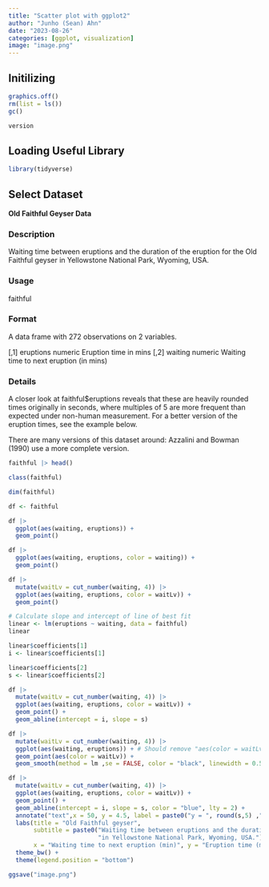 ```yaml
---
title: "Scatter plot with ggplot2"
author: "Junho (Sean) Ahn"
date: "2023-08-26"
categories: [ggplot, visualization]
image: "image.png"
---
```


## Initilizing

```r
graphics.off()
rm(list = ls())
gc()

```

```r
version
```

## Loading Useful Library

```r
library(tidyverse)

```

## Select Dataset

**Old Faithful Geyser Data**

### Description

Waiting time between eruptions and the duration of the eruption for the Old Faithful geyser in Yellowstone National Park, Wyoming, USA.

### Usage

faithful

### Format

A data frame with 272 observations on 2 variables.

[,1]	eruptions	numeric	Eruption time in mins
[,2]	waiting	numeric	Waiting time to next eruption (in mins)

### Details

A closer look at faithful$eruptions reveals that these are heavily rounded times originally in seconds, where multiples of 5 are more frequent than expected under non-human measurement. For a better version of the eruption times, see the example below.

There are many versions of this dataset around: Azzalini and Bowman (1990) use a more complete version.


```r
faithful |> head()

```

```r
class(faithful)

```

```r
dim(faithful)

```


```r
df <- faithful

```

```r
df |> 
  ggplot(aes(waiting, eruptions)) +
  geom_point()
```

```r
df |> 
  ggplot(aes(waiting, eruptions, color = waiting)) +
  geom_point()

```

```r
df |> 
  mutate(waitLv = cut_number(waiting, 4)) |> 
  ggplot(aes(waiting, eruptions, color = waitLv)) +
  geom_point()

```



```r
# Calculate slope and intercept of line of best fit
linear <- lm(eruptions ~ waiting, data = faithful)
linear
```

```r
linear$coefficients[1]
i <- linear$coefficients[1]

```

```r
linear$coefficients[2]
s <- linear$coefficients[2]

```


```r
df |> 
  mutate(waitLv = cut_number(waiting, 4)) |> 
  ggplot(aes(waiting, eruptions, color = waitLv)) +
  geom_point() +
  geom_abline(intercept = i, slope = s)

```

```r
df |> 
  mutate(waitLv = cut_number(waiting, 4)) |> 
  ggplot(aes(waiting, eruptions)) + # Should remove "aes(color = waitLv)" in ggplot()
  geom_point(aes(color = waitLv)) +
  geom_smooth(method = lm ,se = FALSE, color = "black", linewidth = 0.5) # BUT!! to extract equation you should using "lm()"

```



```r
df |> 
  mutate(waitLv = cut_number(waiting, 4)) |> 
  ggplot(aes(waiting, eruptions, color = waitLv)) +
  geom_point() +
  geom_abline(intercept = i, slope = s, color = "blue", lty = 2) +
  annotate("text",x = 50, y = 4.5, label = paste0("y = ", round(s,5) ,"x +",round(i,5))) +
  labs(title = "Old Faithful geyser",
       subtitle = paste0("Waiting time between eruptions and the duration of the eruption for the Old Faithful geyser","\n",
                         "in Yellowstone National Park, Wyoming, USA."),
       x = "Waiting time to next eruption (min)", y = "Eruption time (min)", color = "Lv. of Wating Time") +
  theme_bw() +
  theme(legend.position = "bottom")

```


```r
ggsave("image.png")
```